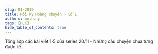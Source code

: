 ```yaml
---
slug: 01-2019
title: Hồi ký Hoàng chuyên - Số 1
authors: anthony
tags: [HLK]
hide_table_of_contents: true
---
```



Tổng hợp các bài viết 1-5 của series 20/11 - Những câu chuyện chưa từng được kể...

<!-- truncate -->

<Tabs lazy>
  <TabItem value="one" label="Kỳ 1" default>
    <FirstPost />
  </TabItem>
  <TabItem value="two" label="Kỳ 2">
    <SecondPost />
  </TabItem>
  <TabItem label="Kỳ 3" value="three">
    <ThirdPost />
  </TabItem>
  <TabItem label="Kỳ 4" value="four">
    <FourthPost />
  </TabItem>
  <TabItem label="Kỳ 5" value="five">
    <FifthPost />
  </TabItem>
</Tabs>
